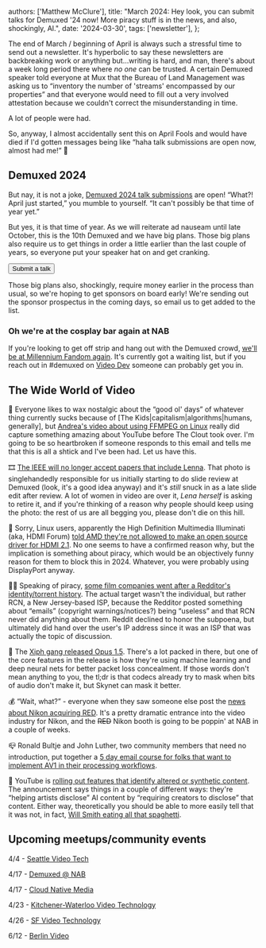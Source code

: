   authors: ['Matthew McClure'],
  title: "March 2024: Hey look, you can submit talks for Demuxed '24 now! More piracy stuff is in the news, and also, shockingly, AI.",
  date: '2024-03-30',
  tags: ['newsletter'],
};


The end of March / beginning of April is always such a stressful time to send out a newsletter. It's hyperbolic to say these newsletters are backbreaking work or anything but…writing is hard, and man, there's about a week long period there where *no one* can be trusted. A certain Demuxed speaker told everyone at Mux that the Bureau of Land Management was asking us to “inventory the number of 'streams' encompassed by our properties” and that everyone would need to fill out a very involved attestation because we couldn't correct the misunderstanding in time. 

A lot of people were had.

So, anyway, I almost accidentally sent this on April Fools and would have died if I'd gotten messages being like “haha talk submissions are open now, almost had me!” 🫠

## Demuxed 2024

But nay, it is not a joke, [Demuxed 2024 talk submissions](https://2024.demuxed.com/submit) are open! “What?! April just started,” you mumble to yourself. “It can't possibly be that time of year yet.” 

But yes, it is that time of year. As we will reiterate ad nauseam until late October, this is the 10th Demuxed and we have big plans. Those big plans also require us to get things in order a little earlier than the last couple of years, so everyone put your speaker hat on and get cranking.

<Link href="https://2024.demuxed.com/submit">
  <Button>Submit a talk</Button>
</Link>

Those big plans also, shockingly, require money earlier in the process than usual, so we're hoping to get sponsors on board early! We're sending out the sponsor prospectus in the coming days, so email us to get added to the list.

### Oh we're at the cosplay bar again at NAB

If you're looking to get off strip and hang out with the Demuxed crowd, [we'll be at Millennium Fandom again](https://lu.ma/8lrssggi). It's currently got a waiting list, but if you reach out in #demuxed on [Video Dev](https://video-dev.org) someone can probably get you in.

## The Wide World of Video

🐧 Everyone likes to wax nostalgic about the “good ol' days” of whatever thing currently sucks because of [The Kids|capitalism|algorithms|humans, generally], but [Andrea's video about using FFMPEG on Linux](https://www.youtube.com/watch?v=YVI6SCtVu4c) really did capture something amazing about YouTube before The Clout took over. I'm going to be so heartbroken if someone responds to this email and tells me that this is all a shtick and I've been had. Let us have this.

🎞️ [The IEEE will no longer accept papers that include Lenna](https://arstechnica.com/information-technology/2024/03/playboy-image-from-1972-gets-ban-from-ieee-computer-journals/). That photo is singlehandedly responsible for us initially starting to do slide review at Demuxed (look, it's a good idea anyway) and it's *still* snuck in as a late slide edit after review. A lot of women in video are over it, *Lena herself* is asking to retire it, and if you're thinking of a reason why people should keep using the photo: the rest of us are all begging you, please don't die on this hill.

🔌 Sorry, Linux users, apparently the High Definition Multimedia Illuminati (aka, HDMI Forum) [told AMD they're not allowed to make an open source driver for HDMI 2.1](https://arstechnica.com/gadgets/2024/02/hdmi-forum-to-amd-no-you-cant-make-an-open-source-hdmi-2-1-driver/). No one seems to have a confirmed reason why, but the implication is something about piracy, which would be an objectively funny reason for them to block this in 2024. Whatever, you were probably using DisplayPort anyway.

🏴‍☠️ Speaking of piracy, [some film companies went after a Redditor's identity/torrent history](https://torrentfreak.com/film-companies-seek-torrenting-history-related-to-redditor-240220/). The actual target wasn't the individual, but rather RCN, a New Jersey-based ISP, because the Redditor posted something about “emails” (copyright warnings/notices?) being “useless” and that RCN never did anything about them. Reddit declined to honor the subpoena, but ultimately did hand over the user's IP address since it was an ISP that was actually the topic of discussion.

🦾 The [Xiph gang released Opus 1.5](https://opus-codec.org/demo/opus-1.5/). There's a lot packed in there, but one of the core features in the release is how they're using machine learning and deep neural nets for better packet loss concealment. If those words don't mean anything to you, the tl;dr is that codecs already try to mask when bits of audio don't make it, but Skynet can mask it better.

💰 “Wait, what?” - everyone when they saw someone else post the [news about Nikon acquiring RED](https://www.nikon.com/company/news/2024/0307_01.html). It's a pretty dramatic entrance into the video industry for Nikon, and the ~~RED~~ Nikon booth is going to be poppin' at NAB in a couple of weeks.

📪 Ronald Bultje and John Luther, two community members that need no introduction, put together a [5 day email course for folks that want to implement AV1 in their processing workflows](https://implementav1today.com/). 

🤖 YouTube is [rolling out features that identify altered or synthetic content](https://blog.google/intl/en-in/products/platforms/how-were-helping-creators-disclose-altered-or-synthetic-content/). The announcement says things in a couple of different ways: they're “helping artists disclose” AI content by “requiring creators to disclose” that content. Either way, theoretically you should be able to more easily tell that it was not, in fact, [Will Smith eating all that spaghetti](https://www.reddit.com/r/StableDiffusion/comments/1244h2c/will_smith_eating_spaghetti/).

## Upcoming meetups/community events

4/4 - [Seattle Video Tech](https://www.linkedin.com/feed/update/urn:li:activity:7180617432267415555?utm_source=share&utm_medium=member_desktop)

4/17 - [Demuxed @ NAB](https://www.linkedin.com/feed/update/urn:li:activity:7180617432267415555?utm_source=share&utm_medium=member_desktop)

4/17 - [Cloud Native Media](https://www.linkedin.com/feed/update/urn:li:activity:7180617432267415555?utm_source=share&utm_medium=member_desktop)

4/23 - [Kitchener-Waterloo Video Technology](https://www.meetup.com/kw-video-technology/events/299448166/)

4/26 - [SF Video Technology](https://www.meetup.com/sf-video-technology/events/298593592/)

6/12 - [Berlin Video](https://www.linkedin.com/feed/update/urn:li:activity:7180617432267415555?utm_source=share&utm_medium=member_desktop)
